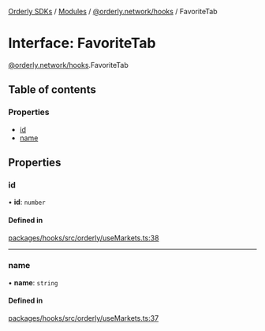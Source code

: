 [Orderly SDKs](./../README) / [Modules](./../modules) / [@orderly.network/hooks](./../modules/orderly_network_hooks) / FavoriteTab

# Interface: FavoriteTab

[@orderly.network/hooks](./../modules/orderly_network_hooks).FavoriteTab

## Table of contents

### Properties

- [id](./orderly_network_hooks.FavoriteTab#id)
- [name](./orderly_network_hooks.FavoriteTab#name)

## Properties

### id

• **id**: `number`

#### Defined in

[packages/hooks/src/orderly/useMarkets.ts:38](https://github.com/OrderlyNetwork/js-sdk/blob/3b49bc1a/packages/hooks/src/orderly/useMarkets.ts#L38)

___

### name

• **name**: `string`

#### Defined in

[packages/hooks/src/orderly/useMarkets.ts:37](https://github.com/OrderlyNetwork/js-sdk/blob/3b49bc1a/packages/hooks/src/orderly/useMarkets.ts#L37)
